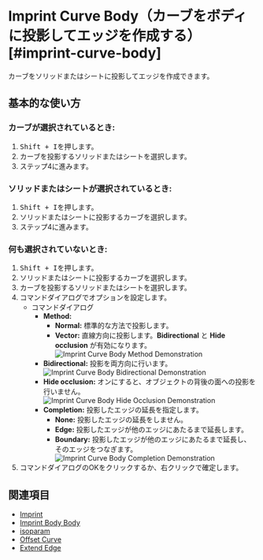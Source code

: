 
# Imprint Curve Body（カーブをボディに投影してエッジを作成する）[#imprint-curve-body]

<Reference shortcut="Shift + I" command="Imprint Curve Body" button="提案コマンドメニュー内"  buttonIcon='button-imprint' />

カーブをソリッドまたはシートに投影してエッジを作成できます。

## 基本的な使い方

### カーブが選択されているとき:

1. <kbd>Shift + I</kbd>を押します。
2. カーブを投影するソリッドまたはシートを選択します。
3. ステップ4に進みます。

### ソリッドまたはシートが選択されているとき:

1. <kbd>Shift + I</kbd>を押します。
2. ソリッドまたはシートに投影するカーブを選択します。
3. ステップ4に進みます。

### 何も選択されていないとき:

1. <kbd>Shift + I</kbd>を押します。
2. ソリッドまたはシートに投影するカーブを選択します。
3. カーブを投影するソリッドまたはシートを選択します。
4. コマンドダイアログでオプションを設定します。
     - <Kst>コマンドダイアログ</Kst>
          - **Method:**
               - **Normal:** 標準的な方法で投影します。
               - **Vector:** 直線方向に投影します。**Bidirectional** と **Hide occlusion** が有効になります。
               ![Imprint Curve Body Method Demonstration](/img/imprint-curve-body-method.png)
          - **Bidirectional:** 投影を両方向に行います。
               ![Imprint Curve Body Bidirectional Demonstration](/img/imprint-curve-body-bidirectional.png)
          - **Hide occlusion:** オンにすると、オブジェクトの背後の面への投影を行いません。
               ![Imprint Curve Body Hide Occlusion Demonstration](/img/imprint-curve-body-hide-occlusion.png)
          - **Completion:** 投影したエッジの延長を指定します。
               - **None:** 投影したエッジの延長をしません。
               - **Edge:** 投影したエッジが他のエッジにあたるまで延長します。
               - **Boundary:** 投影したエッジが他のエッジにあたるまで延長し、そのエッジをつなぎます。
               ![Imprint Curve Body Completion Demonstration](/img/imprint-curve-body-completion.png)
5. コマンドダイアログのOKをクリックするか、右クリックで確定します。

<VideoPlayer fileName="imprint-curve-body"/>

## 関連項目
- [Imprint](imprint)
- [Imprint Body Body](imprint-body-body)
- [isoparam](isoparam)
- [Offset Curve](offset-curve)
- [Extend Edge](extend-edge)